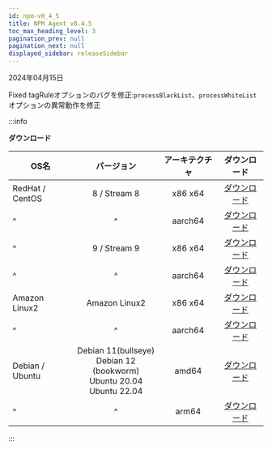 ```yaml
---
id: npm-v0_4_5
title: NPM Agent v0.4.5
toc_max_heading_level: 3
pagination_prev: null
pagination_next: null
displayed_sidebar: releaseSidebar
---
```


2024年04月15日

<Status>Fixed</Status> tagRuleオプションのバグを修正:<code>processBlackList</code>、<code>processWhiteList</code>オプションの異常動作を修正

:::info

**ダウンロード**

| OS名             |                                      バージョン                                     | アーキテクチャ |                                       ダウンロード                                      |
| --------------- | :----------------------------------------------------------------------------: | :-----: | :-------------------------------------------------------------------------------: |
| RedHat / CentOS |                                  8 / Stream 8                                  | x86 x64 |  [ダウンロード](https://repo.whatap.io/centos/8/x86_64/whatap-npmd-0.4.5-0.x86_64.rpm)  |
| ^               |                                        ^                                       | aarch64 | [ダウンロード](https://repo.whatap.io/centos/8/aarch64/whatap-npmd-0.4.5-0.aarch64.rpm) |
| ^               |                                  9 / Stream 9                                  | x86 x64 |  [ダウンロード](https://repo.whatap.io/centos/9/x86_64/whatap-npmd-0.4.5-0.x86_64.rpm)  |
| ^               |                                        ^                                       | aarch64 | [ダウンロード](https://repo.whatap.io/centos/9/aarch64/whatap-npmd-0.4.5-0.aarch64.rpm) |
| Amazon Linux2   |                                  Amazon Linux2                                 | x86 x64 |  [ダウンロード](https://repo.whatap.io/centos/9/x86_64/whatap-npmd-0.4.5-0.x86_64.rpm)  |
| ^               |                                        ^                                       | aarch64 | [ダウンロード](https://repo.whatap.io/centos/9/aarch64/whatap-npmd-0.4.5-0.aarch64.rpm) |
| Debian / Ubuntu | Debian 11(bullseye)<br/>Debian 12 (bookworm)<br/>Ubuntu 20.04<br/>Ubuntu 22.04 |  amd64  |    [ダウンロード](https://repo.whatap.io/debian/unstable/whatap-npmd_0.4.5_amd64.deb)   |
| ^               |                                        ^                                       |  arm64  |    [ダウンロード](https://repo.whatap.io/debian/unstable/whatap-npmd_0.4.5_arm64.deb)   |

:::
